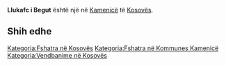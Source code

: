 {{Fshat në 
 | Emri                = Llukafc i Begut
 | EmriAlt                = 
 | NAME_SHORT_FORM=      
 | NAME_GENERIC=      
 | NAME_SORT_NAME_RO=      LLUKAFCIBEGUT
 | FULL_NAME_RO = Llukafc i Begut
 | FULL_NAME_ND_RO=Llukafc i Begut
 | SORT_NAME_RG=LLUKAFCIBEGUT
 | FULL_NAME_RG=Llukafc i Begut
 | FULL_NAME_ND_RG=Llukafc i Begut
 | SRP_NAME_SHORT_FORM=      
 | SRP_NAME_GENERIC=      
 | SRP_NAME_SORT_NAME_RO=      
 | SRP_FULL_NAME_RO = 
 | SRP_FULL_NAME_ND_RO=
 | SRP_SORT_NAME_RG=
 | SRP_FULL_NAME_RG=
 | SRP_FULL_NAME_ND_RG=
 | Emri (Rasa dhanore) = 
 | Figura              = 
 | Shteti              = Kosovo
 | Komuna              = Kamenicë
 | Kodi postar         = 
 | Sipërfaqja          = 

 | Popullsia           = 

 | Regj. i popullsisë  = 
 | Dend. e popullsisë  = 
 | Faqja zyrtare       = 
 <!--- Koordinatat ----> 
 | Gjerësia            = 42.7325
 | Gjatësia            = 20.445
 | Lartësia            = 
}}
'''Llukafc i Begut''' është një [[]] në [[Kamenicë]] të [[Kosovës]].

<!-- == Gjeografia == -->
<!-- == Historia == -->
<!-- == Demografia == -->
== Shih edhe ==
{{Komuna Kamenicë}}
{{Kosovo-Administrata-Cung}}

[[Kategoria:Fshatra në Kosovës]]
[[Kategoria:Fshatra në Kommunes Kamenicë]]
[[Kategoria:Vendbanime në Kosovës]]